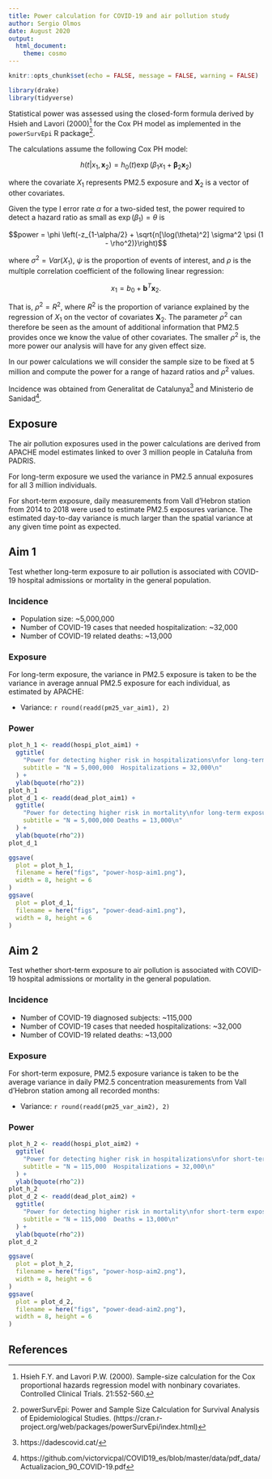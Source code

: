 ```yaml
---
title: Power calculation for COVID-19 and air pollution study
author: Sergio Olmos
date: August 2020
output:
  html_document:
    theme: cosmo
---
```


```r
knitr::opts_chunk$set(echo = FALSE, message = FALSE, warning = FALSE)
```

```r
library(drake)
library(tidyverse)
```
Statistical power was assessed using the closed-form formula derived by Hsieh and Lavori (2000)[^1] for the Cox PH model as implemented in the `powerSurvEpi` R package[^2].

The calculations assume the following Cox PH model:

$$h(t | x_1, \boldsymbol{x}_2) = h_0(t) \exp(\beta_1 x_1 + \boldsymbol{\beta}_2 \boldsymbol{x}_2)$$

where the covariate $X_1$ represents PM2.5 exposure and $\boldsymbol{X}_2$ is a vector of other covariates.

Given the type I error rate $\alpha$ for a two-sided test, the power required to detect a hazard ratio as small as $\exp(\beta_1) = \theta$ is

$$power = \phi \left(-z_{1-\alpha/2} + \sqrt{n[\log(\theta)^2] \sigma^2 \psi (1 - \rho^2)}\right)$$

where $\sigma^2 = Var(X_1)$, $\psi$ is the proportion of events of interest, and $\rho$ is the multiple correlation coefficient of the following linear regression:

$$x_1 = b_0 + \boldsymbol{b}^T \boldsymbol{x}_2.$$

That is, $\rho^2 = R^2$, where $R^2$ is the proportion of variance explained by the regression of $X_1$ on the vector of covariates $\boldsymbol{X}_2$. The parameter $\rho^2$ can therefore be seen as the amount of additional information that PM2.5 provides once we know the value of other covariates. The smaller $\rho^2$ is, the more power our analysis will have for any given effect size.

In our power calculations we will consider the sample size to be fixed at 5 million and compute the power for a range of hazard ratios and $\rho^2$ values.

Incidence was obtained from Generalitat de Catalunya[^3] and Ministerio de Sanidad[^4].

## Exposure

The air pollution exposures used in the power calculations are derived from APACHE model estimates linked to over 3 million people in Cataluña from PADRIS.

For long-term exposure we used the variance in PM2.5 annual exposures for all 3 million individuals.

For short-term exposure, daily measurements from Vall d'Hebron station from 2014 to 2018 were used to estimate PM2.5 exposures variance. The estimated day-to-day variance is much larger than the spatial variance at any given time point as expected.


## Aim 1

Test whether long-term exposure to air pollution is associated with COVID-19 hospital admissions or mortality in the general population.

### Incidence

* Population size: ~5,000,000
* Number of COVID-19  cases that needed hospitalization: ~32,000
* Number of COVID-19 related deaths: ~13,000

### Exposure

For long-term exposure, the variance in PM2.5 exposure is taken to be the variance in average annual PM2.5 exposure for each individual, as estimated by APACHE:

* Variance: `r round(readd(pm25_var_aim1), 2)`

### Power

```r
plot_h_1 <- readd(hospi_plot_aim1) +
  ggtitle(
    "Power for detecting higher risk in hospitalizations\nfor long-term exposure",
    subtitle = "N = 5,000,000  Hospitalizations = 32,000\n"
  ) +
  ylab(bquote(rho^2))
plot_h_1
plot_d_1 <- readd(dead_plot_aim1) +
  ggtitle(
    "Power for detecting higher risk in mortality\nfor long-term exposure",
    subtitle = "N = 5,000,000 Deaths = 13,000\n"
  ) +
  ylab(bquote(rho^2))
plot_d_1

ggsave(
  plot = plot_h_1,
  filename = here("figs", "power-hosp-aim1.png"),
  width = 8, height = 6
)
ggsave(
  plot = plot_d_1,
  filename = here("figs", "power-dead-aim1.png"),
  width = 8, height = 6
)
```

## Aim 2

Test whether short-term exposure to air pollution is associated with COVID-19 hospital admissions or mortality in the general population.

### Incidence

* Number of COVID-19 diagnosed subjects: ~115,000
* Number of COVID-19 cases that needed hospitalizations: ~32,000
* Number of COVID-19 related deaths: ~13,000

### Exposure

For short-term exposure, PM2.5 exposure variance is taken to be the average variance in daily PM2.5 concentration measurements from Vall d'Hebron station among all recorded months:

* Variance: `r round(readd(pm25_var_aim2), 2)`

### Power

```r
plot_h_2 <- readd(hospi_plot_aim2) +
  ggtitle(
    "Power for detecting higher risk in hospitalizations\nfor short-term exposure",
    subtitle = "N = 115,000  Hospitalizations = 32,000\n"
  ) +
  ylab(bquote(rho^2))
plot_h_2
plot_d_2 <- readd(dead_plot_aim2) +
  ggtitle(
    "Power for detecting higher risk in mortality\nfor short-term exposure",
    subtitle = "N = 115,000  Deaths = 13,000\n"
  ) +
  ylab(bquote(rho^2))
plot_d_2

ggsave(
  plot = plot_h_2,
  filename = here("figs", "power-hosp-aim2.png"),
  width = 8, height = 6
)
ggsave(
  plot = plot_d_2,
  filename = here("figs", "power-dead-aim2.png"),
  width = 8, height = 6
)
```

## References

[^1]: Hsieh F.Y. and Lavori P.W. (2000). Sample-size calculation for the Cox proportional hazards regression model with nonbinary covariates. Controlled Clinical Trials. 21:552-560.

[^2]: powerSurvEpi: Power and Sample Size Calculation for Survival Analysis of Epidemiological Studies. (https://cran.r-project.org/web/packages/powerSurvEpi/index.html)

[^3]: https://dadescovid.cat/

[^4]: https://github.com/victorvicpal/COVID19_es/blob/master/data/pdf_data/Actualizacion_90_COVID-19.pdf
